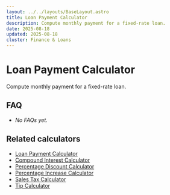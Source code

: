 ```yaml
---
layout: ../../layouts/BaseLayout.astro
title: Loan Payment Calculator
description: Compute monthly payment for a fixed-rate loan.
date: 2025-08-18
updated: 2025-08-18
cluster: Finance & Loans
---
```




# Loan Payment Calculator

Compute monthly payment for a fixed-rate loan.

<Calculator schema={schema} />

## FAQ

- _No FAQs yet._

## Related calculators
- [Loan Payment Calculator](/calculators/loan-payment-calculator/)
- [Compound Interest Calculator](/calculators/compound-interest-calculator/)
- [Percentage Discount Calculator](/calculators/percentage-discount-calculator/)
- [Percentage Increase Calculator](/calculators/percentage-increase-calculator/)
- [Sales Tax Calculator](/calculators/sales-tax-calculator/)
- [Tip Calculator](/calculators/tip-calculator/)
